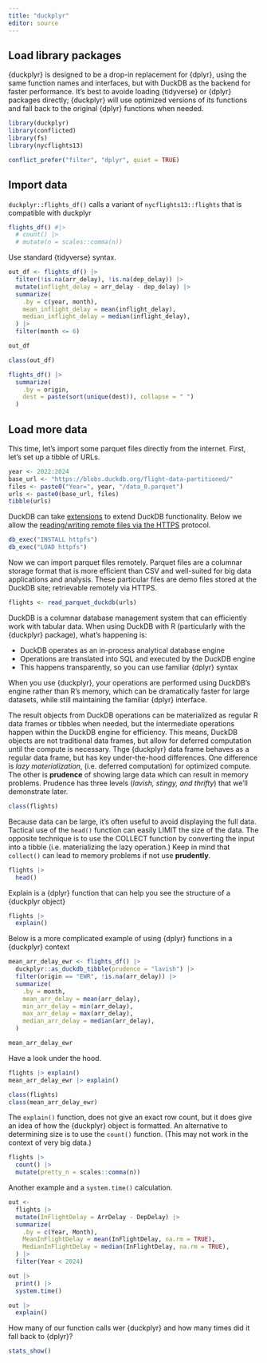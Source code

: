 ```yaml
---
title: "duckplyr"
editor: source
---
```


## Load library packages

{duckplyr} is designed to be a drop-in replacement for {dplyr}, using the same function names and interfaces, but with DuckDB as the backend for faster performance.  It's best to avoide loading {tidyverse} or {dplyr} packages directly; {duckplyr} will use optimized versions of its functions and fall back to the original {dplyr} functions when needed.

```r
library(duckplyr)
library(conflicted)
library(fs)
library(nycflights13)

conflict_prefer("filter", "dplyr", quiet = TRUE)
```
## Import data

`duckplyr::flights_df()` calls a variant of `nycflights13::flights` that is compatible with duckplyr

```r
flights_df() #|> 
  # count() |>
  # mutate(n = scales::comma(n))
```

Use standard {tidyverse} syntax.

```r

out_df <- flights_df() |>
  filter(!is.na(arr_delay), !is.na(dep_delay)) |> 
  mutate(inflight_delay = arr_delay - dep_delay) |>
  summarize(
    .by = c(year, month),
    mean_inflight_delay = mean(inflight_delay),
    median_inflight_delay = median(inflight_delay),
  ) |>
  filter(month <= 6)

out_df
```

```r
class(out_df)
```

```r
flights_df() |>
  summarize(
    .by = origin,
    dest = paste(sort(unique(dest)), collapse = " ")
  )
```

## Load more data

This time, let's import some parquet files directly from the internet.  First, let's set up a tibble of URLs.

```r
year <- 2022:2024
base_url <- "https://blobs.duckdb.org/flight-data-partitioned/"
files <- paste0("Year=", year, "/data_0.parquet")
urls <- paste0(base_url, files)
tibble(urls)
```

DuckDB can take [extensions](https://duckdb.org/docs/stable/extensions/overview.html) to extend DuckDB functionality.  Below we allow the [reading/writing remote files via the HTTPS](https://duckdb.org/docs/stable/extensions/httpfs/overview) protocol.

```r
db_exec("INSTALL httpfs")
db_exec("LOAD httpfs")
```

Now we can import parquet files remotely.  Parquet files are a columnar storage format that is more efficient than CSV and well-suited for big data applications and analysis.  These particular files are demo files stored at the DuckDB site; retrievable remotely via HTTPS.

```r
flights <- read_parquet_duckdb(urls)
```

DuckDB is a columnar database management system that can efficiently work with tabular data.
When using DuckDB with R (particularly with the {duckplyr} package), what's happening is:

- DuckDB operates as an in-process analytical database engine
- Operations are translated into SQL and executed by the DuckDB engine
- This happens transparently, so you can use familiar {dplyr} syntax

When you use {duckplyr}, your operations are performed using DuckDB's engine rather than R's memory, which can be dramatically faster for large datasets, while still maintaining the familiar {dplyr} interface.

The result objects from DuckDB operations can be materialized as regular R data frames or tibbles when needed, but the intermediate operations happen within the DuckDB engine for efficiency.  This means, DuckDB objects are not traditional data frames, but allow for deferred computation until the compute is necessary.  Thge {duckplyr} data frame behaves as a regular data frame, but has key under-the-hood differences.  One difference is _lazy materialization_, (i.e. deferred computation) for optimized compute.  The other is **prudence** of showing large data which can result in memory problems.  Prudence has three levels (_lavish, stingy, and thrifty_) that we'll demonstrate later.

```r
class(flights)
```

Because data can be large, it's often useful to avoid displaying the full data.  Tactical use of the `head()` function can easily LIMIT the size of the data.  The opposite technique is to use the COLLECT function by converting the input into a tibble (i.e. materializing the lazy operation.)  Keep in mind that `collect()` can lead to memory problems if not use **prudently**.

```r
flights |> 
  head()
```

Explain is a {dplyr} function that can help you see the structure of a {duckplyr object}

```r
flights |> 
  explain()
```

Below is a more complicated example of using {dplyr} functions in a {duckplyr} context

```r
mean_arr_delay_ewr <- flights_df() |>
  duckplyr::as_duckdb_tibble(prudence = "lavish") |>
  filter(origin == "EWR", !is.na(arr_delay)) |>
  summarize(
    .by = month,
    mean_arr_delay = mean(arr_delay),
    min_arr_delay = min(arr_delay),
    max_arr_delay = max(arr_delay),
    median_arr_delay = median(arr_delay),
  )

mean_arr_delay_ewr
```

Have a look under the hood.

```r
flights |> explain()
mean_arr_delay_ewr |> explain()

class(flights)
class(mean_arr_delay_ewr)
```

The `explain()` function, does not give an exact row count, but it does give an idea of how the {duckplyr} object is formatted.  An alternative to determining size is to use the `count()` function.  (This may not work in the context of very big data.)

```r
flights |> 
  count() |> 
  mutate(pretty_n = scales::comma(n))
```
Another example and a `system.time()` calculation.

```r
out <-
  flights |>
  mutate(InFlightDelay = ArrDelay - DepDelay) |>
  summarize(
    .by = c(Year, Month),
    MeanInFlightDelay = mean(InFlightDelay, na.rm = TRUE),
    MedianInFlightDelay = median(InFlightDelay, na.rm = TRUE),
  ) |>
  filter(Year < 2024)

out |>
  print() |>
  system.time()
```


```r
out |>
  explain()
```
How many of our function calls wer {duckplyr} and how many times did it fall back to {dplyr}?

```r
stats_show()
```

